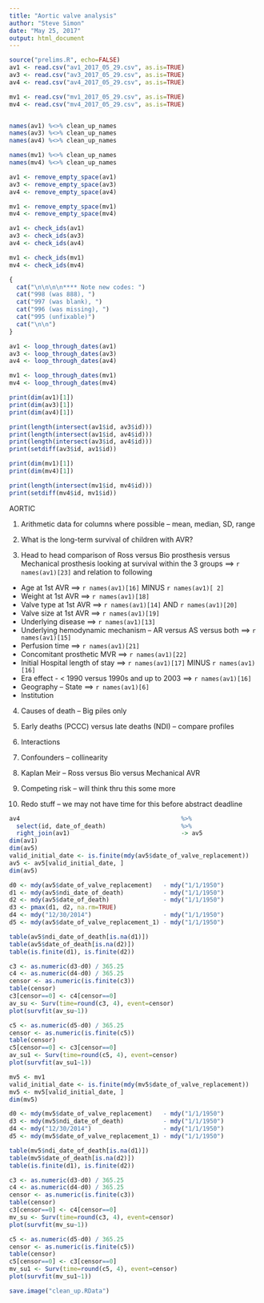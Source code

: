 ```yaml
---
title: "Aortic valve analysis"
author: "Steve Simon"
date: "May 25, 2017"
output: html_document
---
```



```r
source("prelims.R", echo=FALSE)
av1 <- read.csv("av1_2017_05_29.csv", as.is=TRUE)
av3 <- read.csv("av3_2017_05_29.csv", as.is=TRUE)
av4 <- read.csv("av4_2017_05_29.csv", as.is=TRUE)

mv1 <- read.csv("mv1_2017_05_29.csv", as.is=TRUE)
mv4 <- read.csv("mv4_2017_05_29.csv", as.is=TRUE)


names(av1) %<>% clean_up_names
names(av3) %<>% clean_up_names
names(av4) %<>% clean_up_names

names(mv1) %<>% clean_up_names
names(mv4) %<>% clean_up_names

av1 <- remove_empty_space(av1)
av3 <- remove_empty_space(av3)
av4 <- remove_empty_space(av4)

mv1 <- remove_empty_space(mv1)
mv4 <- remove_empty_space(mv4)

av1 <- check_ids(av1)
av3 <- check_ids(av3)
av4 <- check_ids(av4)

mv1 <- check_ids(mv1)
mv4 <- check_ids(mv4)

{
  cat("\n\n\n\n**** Note new codes: ")
  cat("998 (was 888), ")
  cat("997 (was blank), ")
  cat("996 (was missing), ")
  cat("995 (unfixable)")
  cat("\n\n")
}

av1 <- loop_through_dates(av1)
av3 <- loop_through_dates(av3)
av4 <- loop_through_dates(av4)

mv1 <- loop_through_dates(mv1)
mv4 <- loop_through_dates(mv4)

print(dim(av1)[1])
print(dim(av3)[1])
print(dim(av4)[1])

print(length(intersect(av1$id, av3$id)))
print(length(intersect(av1$id, av4$id)))
print(length(intersect(av3$id, av4$id)))
print(setdiff(av3$id, av1$id))

print(dim(mv1)[1])
print(dim(mv4)[1])

print(length(intersect(mv1$id, mv4$id)))
print(setdiff(mv4$id, mv1$id))
```

AORTIC
 
1.	Arithmetic data for columns where possible – mean, median, SD, range

2.	What is the long-term survival of children with AVR?

3.	Head to head comparison of Ross versus Bio prosthesis versus Mechanical prosthesis looking at survival within the 3 groups  ==>
`r names(av1)[23]` and relation to following
 
* Age at 1st AVR ==> 
`r names(av1)[16]` MINUS
`r names(av1)[ 2]`
* Weight at 1st AVR ==>
`r names(av1)[18]`
* Valve type at 1st AVR ==>
`r names(av1)[14]` AND 
`r names(av1)[20]`
* Valve size at 1st AVR ==>
`r names(av1)[19]`
* Underlying disease ==> 
`r names(av1)[13]`
* Underlying hemodynamic mechanism – AR versus AS versus both ==> 
`r names(av1)[15]`
* Perfusion time ==> 
`r names(av1)[21]`
* Concomitant prosthetic MVR ==> 
`r names(av1)[22]`
* Initial Hospital length of stay ==> 
`r names(av1)[17]` MINUS 
`r names(av1)[16]`
* Era effect - < 1990 versus 1990s and up to 2003 ==>
`r names(av1)[16]`
* Geography – State ==> 
`r names(av1)[6]`
* Institution

4.	Causes of death – Big piles only

5.	Early deaths (PCCC) versus late deaths (NDI) – compare profiles

6.	Interactions

7.	Confounders – collinearity

8.	Kaplan Meir – Ross versus Bio versus Mechanical AVR

9.	Competing risk – will think thru this some more

10.	Redo stuff – we may not have time for this before abstract deadline

```r
av4                                             %>%
  select(id, date_of_death)                     %>%
  right_join(av1)                               -> av5
dim(av1)
dim(av5)
valid_initial_date <- is.finite(mdy(av5$date_of_valve_replacement))
av5 <- av5[valid_initial_date, ]
dim(av5)

d0 <- mdy(av5$date_of_valve_replacement)   - mdy("1/1/1950")
d1 <- mdy(av5$ndi_date_of_death)           - mdy("1/1/1950")
d2 <- mdy(av5$date_of_death)               - mdy("1/1/1950")
d3 <- pmax(d1, d2, na.rm=TRUE)
d4 <- mdy("12/30/2014")                    - mdy("1/1/1950")
d5 <- mdy(av5$date_of_valve_replacement_1) - mdy("1/1/1950")

table(av5$ndi_date_of_death[is.na(d1)])
table(av5$date_of_death[is.na(d2)])
table(is.finite(d1), is.finite(d2))

c3 <- as.numeric(d3-d0) / 365.25
c4 <- as.numeric(d4-d0) / 365.25
censor <- as.numeric(is.finite(c3))
table(censor)
c3[censor==0] <- c4[censor==0]
av_su <- Surv(time=round(c3, 4), event=censor)
plot(survfit(av_su~1))

c5 <- as.numeric(d5-d0) / 365.25
censor <- as.numeric(is.finite(c5))
table(censor)
c5[censor==0] <- c3[censor==0]
av_su1 <- Surv(time=round(c5, 4), event=censor)
plot(survfit(av_su1~1))

mv5 <- mv1
valid_initial_date <- is.finite(mdy(mv5$date_of_valve_replacement))
mv5 <- mv5[valid_initial_date, ]
dim(mv5)

d0 <- mdy(mv5$date_of_valve_replacement)   - mdy("1/1/1950")
d3 <- mdy(mv5$ndi_date_of_death)           - mdy("1/1/1950")
d4 <- mdy("12/30/2014")                    - mdy("1/1/1950")
d5 <- mdy(mv5$date_of_valve_replacement_1) - mdy("1/1/1950")

table(mv5$ndi_date_of_death[is.na(d1)])
table(mv5$date_of_death[is.na(d2)])
table(is.finite(d1), is.finite(d2))

c3 <- as.numeric(d3-d0) / 365.25
c4 <- as.numeric(d4-d0) / 365.25
censor <- as.numeric(is.finite(c3))
table(censor)
c3[censor==0] <- c4[censor==0]
mv_su <- Surv(time=round(c3, 4), event=censor)
plot(survfit(mv_su~1))

c5 <- as.numeric(d5-d0) / 365.25
censor <- as.numeric(is.finite(c5))
table(censor)
c5[censor==0] <- c3[censor==0]
mv_su1 <- Surv(time=round(c5, 4), event=censor)
plot(survfit(mv_su1~1))

```


```r
save.image("clean_up.RData")
```